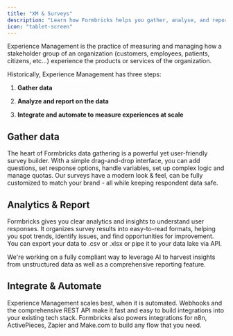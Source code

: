 ```yaml
---
title: "XM & Surveys"
description: "Learn how Formbricks helps you gather, analyse, and report experience data."
icon: "tablet-screen"
---
```


Experience Management is the practice of measuring and managing how a stakeholder group of an organization (customers, employees, patients, citizens, etc...) experience the products or services of the organization.

Historically, Experience Management has three steps:

1. **Gather data**

2. **Analyze and report on the data**

3. **Integrate and automate to measure experiences at scale**

## Gather data

The heart of Formbricks data gathering is a powerful yet user-friendly survey builder. With a simple drag-and-drop interface, you can add questions, set response options, handle variables, set up complex logic and manage quotas. Our surveys have a modern look & feel, can be fully customized to match your brand - all while keeping respondent data safe.

## Analytics & Report

Formbricks gives you clear analytics and insights to understand user responses. It organizes survey results into easy-to-read formats, helping you spot trends, identify issues, and find opportunities for improvement. You can export your data to .csv or .xlsx or pipe it to your data lake via API.

We're working on a fully compliant way to leverage AI to harvest insights from unstructured data as well as a comprehensive reporting feature.

## Integrate & Automate

Experience Management scales best, when it is automated. Webhooks and the comprehensive REST API make it fast and easy to build integrations into your existing tech stack. Formbricks also powers integrations for n8n, ActivePieces, Zapier and Make.com to build any flow that you need.
